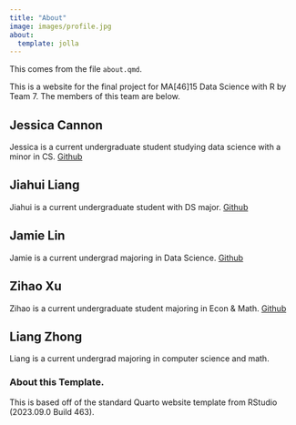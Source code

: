 ```yaml
---
title: "About"
image: images/profile.jpg
about:
  template: jolla
---
```



This comes from the file `about.qmd`.

This is a website for the final project for MA[46]15 Data Science with R by Team 7.
The members of this team are below.

## Jessica Cannon

Jessica is a current undergraduate student studying data science with a minor in CS. [Github](https://github.com/jrcann11)

## Jiahui Liang

Jiahui is a current undergraduate student with DS major.
[Github](https://github.com/jiahui2284)

## Jamie Lin

Jamie is a current undergrad majoring in Data Science.
[Github](https://github.com/jlin305)

## Zihao Xu

Zihao is a current undergraduate student majoring in Econ & Math.
[Github](https://github.com/simon200401)

## Liang Zhong

Liang is a current undergrad majoring in computer science and math.

<!-- Please leave in the information below -->

### About this Template.

This is based off of the standard Quarto website template from RStudio (2023.09.0 Build 463).

